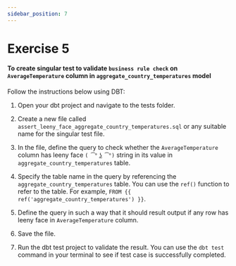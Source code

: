 ```yaml
---
sidebar_position: 7
---
```


# Exercise 5


#### To create singular test to validate `business rule check` on `AverageTemperature` column in `aggregate_country_temperatures` model

Follow the instructions below using DBT:

1. Open your dbt project and navigate to the tests folder.

2. Create a new file called `assert_leeny_face_aggregate_country_temperatures.sql` or any suitable name for the singular test file.

3. In the file, define the query to check whether the `AverageTemperature` column has leeny face `( ͡° ͜ʖ ͡°)` string in its value in `aggregate_country_temperatures` table.

4. Specify the table name in the query by referencing the `aggregate_country_temperatures` table. You can use the `ref()` function to refer to the table. For example, `FROM {{ ref('aggregate_country_temperatures') }}`.

5. Define the query in such a way that it should result output if any row has leeny face in `AverageTemperature` column.

6. Save the file.

7. Run the dbt test project to validate the result. You can use the `dbt test` command in your terminal to see if test case is successfully completed.